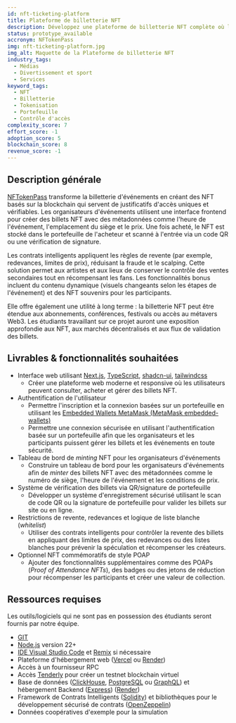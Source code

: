 ```yaml
---
id: nft-ticketing-platform
title: Plateforme de billetterie NFT
description: Développez une plateforme de billetterie NFT complète où les organisateurs créent des billets d'événement uniques sous forme de NFT. Les billets incluent des métadonnées (siège, heure, règles d'accès, récompenses spéciales, etc.) et peuvent être scannés pour l'entrée via une signature de portefeuille blockchain ou un code QR. Les restrictions de revente et les redevances secondaires sont appliquées via des contrats intelligents. Vous pouvez ajouter des fonctionnalités bonus comme des POAP à collectionner, des badges de présence ou des avantages de réduction.
status: prototype_available
accronym: NFTokenPass
img: nft-ticketing-platform.jpg
img_alt: Maquette de la Plateforme de billetterie NFT
industry_tags:
  - Médias
  - Divertissement et sport
  - Services
keyword_tags:
  - NFT
  - Billetterie
  - Tokenisation
  - Portefeuille
  - Contrôle d'accès
complexity_score: 7
effort_score: -1
adoption_score: 5
blockchain_score: 8
revenue_score: -1
---
```


## Description générale

[NFTokenPass](https://nftokenpass.monark.io) transforme la billetterie d'événements en créant des NFT basés sur la blockchain qui servent de justificatifs d'accès uniques et vérifiables. Les organisateurs d'événements utilisent une interface frontend pour créer des billets NFT avec des métadonnées comme l'heure de l'événement, l'emplacement du siège et le prix. Une fois acheté, le NFT est stocké dans le portefeuille de l'acheteur et scanné à l'entrée via un code QR ou une vérification de signature.

Les contrats intelligents appliquent les règles de revente (par exemple, redevances, limites de prix), réduisant la fraude et le scalping. Cette solution permet aux artistes et aux lieux de conserver le contrôle des ventes secondaires tout en récompensant les fans. Les fonctionnalités bonus incluent du contenu dynamique (visuels changeants selon les étapes de l'événement) et des NFT souvenirs pour les participants.

Elle offre également une utilité à long terme : la billetterie NFT peut être étendue aux abonnements, conférences, festivals ou accès au métavers Web3. Les étudiants travaillant sur ce projet auront une exposition approfondie aux NFT, aux marchés décentralisés et aux flux de validation des billets.

## Livrables & fonctionnalités souhaitées

  - Interface web utilisant [Next.js](https://nextjs.org), [TypeScript](https://www.typescriptlang.org/), [shadcn-ui](https://ui.shadcn.com/), [tailwindcss](https://tailwindcss.com/)
      - Créer une plateforme web moderne et responsive où les utilisateurs peuvent consulter, acheter et gérer des billets NFT.
  - Authentification de l'utilisateur
      - Permettre l'inscription et la connexion basées sur un portefeuille en utilisant les [Embedded Wallets MetaMask (MetaMask embedded-wallets)](https://metamask.io/en-GB/developer/embedded-wallets)
      - Permettre une connexion sécurisée en utilisant l'authentification basée sur un portefeuille afin que les organisateurs et les participants puissent gérer les billets et les événements en toute sécurité.
  - Tableau de bord de *minting* NFT pour les organisateurs d'événements
      - Construire un tableau de bord pour les organisateurs d'événements afin de *minter* des billets NFT avec des métadonnées comme le numéro de siège, l'heure de l'événement et les conditions de prix.
  - Système de vérification des billets via QR/signature de portefeuille
      - Développer un système d'enregistrement sécurisé utilisant le scan de code QR ou la signature de portefeuille pour valider les billets sur site ou en ligne.
  - Restrictions de revente, redevances et logique de liste blanche (*whitelist*)
      - Utiliser des contrats intelligents pour contrôler la revente des billets en appliquant des limites de prix, des redevances ou des listes blanches pour prévenir la spéculation et récompenser les créateurs.
  - Optionnel NFT commémoratifs de style POAP
      - Ajouter des fonctionnalités supplémentaires comme des POAPs (*Proof of Attendance NFTs*), des badges ou des jetons de réduction pour récompenser les participants et créer une valeur de collection.

## Ressources requises

Les outils/logiciels qui ne sont pas en possession des étudiants seront fournis par notre équipe.

- [GIT](https://git-scm.com/)
- [Node.js](https://nodejs.org/) version 22+
- [IDE Visual Studio Code](https://code.visualstudio.com/) et [Remix](https://remix-project.org/) si nécessaire
- Plateforme d'hébergement web ([Vercel](https://vercel.com/) ou [Render](https://render.com/))
- Accès à un fournisseur RPC
- Accès [Tenderly](https://tenderly.co/) pour créer un testnet blockchain virtuel
- Base de données ([ClickHouse](https://clickhouse.com/), [PostgreSQL](https://www.postgresql.org/) ou [GraphQL](https://graphql.org/)) et hébergement Backend ([Express](https://expressjs.com/)) ([Render](https://render.com/))
- Framework de Contrats Intelligents ([Solidity](https://soliditylang.org/)) et bibliothèques pour le développement sécurisé de contrats ([OpenZeppelin](https://www.openzeppelin.com/))
- Données coopératives d'exemple pour la simulation